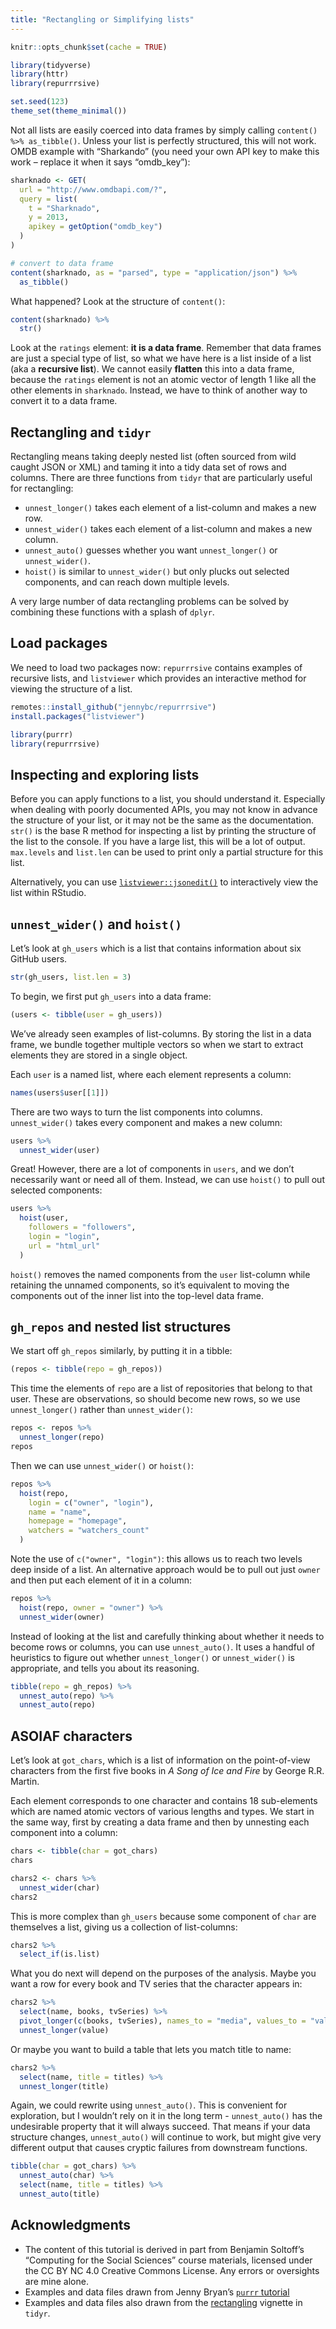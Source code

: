 ```yaml
---
title: "Rectangling or Simplifying lists"
---
```


```r
knitr::opts_chunk$set(cache = TRUE)
```

```r
library(tidyverse)
library(httr)
library(repurrrsive)

set.seed(123)
theme_set(theme_minimal())
```

Not all lists are easily coerced into data frames by simply calling `content() %>% as_tibble()`. Unless your list is perfectly structured, this will not work. OMDB example with "Sharkando" (you need your own API key to make this work -- replace it when it says "omdb_key"):

```r

sharknado <- GET(
  url = "http://www.omdbapi.com/?",
  query = list(
    t = "Sharknado",
    y = 2013,
    apikey = getOption("omdb_key")
  )
)

# convert to data frame
content(sharknado, as = "parsed", type = "application/json") %>%
  as_tibble()
```

What happened? Look at the structure of `content()`:

```r
content(sharknado) %>%
  str()
```

Look at the `ratings` element: **it is a data frame**. Remember that data frames are just a special type of list, so what we have here is a list inside of a list (aka a **recursive list**). We cannot easily **flatten** this into a data frame, because the `ratings` element is not an atomic vector of length 1 like all the other elements in `sharknado`. Instead, we have to think of another way to convert it to a data frame.


## Rectangling and `tidyr`

Rectangling means taking deeply nested list (often sourced from wild caught JSON or XML) and taming it into a tidy data set of rows and columns. There are three functions from `tidyr` that are particularly useful for rectangling:

* `unnest_longer()` takes each element of a list-column and makes a new row.
* `unnest_wider()` takes each element of a list-column and makes a new column.
* `unnest_auto()` guesses whether you want `unnest_longer()` or `unnest_wider()`.
* `hoist()` is similar to `unnest_wider()` but only plucks out selected
  components, and can reach down multiple levels.
  
A very large number of data rectangling problems can be solved by combining these functions with a splash of `dplyr`. 


## Load packages

We need to load two packages now: `repurrrsive` contains examples of recursive lists, and `listviewer` which provides an interactive method for viewing the structure of a list.

```r
remotes::install_github("jennybc/repurrrsive")
install.packages("listviewer")
```

```r
library(purrr)
library(repurrrsive)
```


## Inspecting and exploring lists

Before you can apply functions to a list, you should understand it. Especially when dealing with poorly documented APIs, you may not know in advance the structure of your list, or it may not be the same as the documentation. `str()` is the base R method for inspecting a list by printing the structure of the list to the console. If you have a large list, this will be a lot of output. `max.levels` and `list.len` can be used to print only a partial structure for this list.

Alternatively, you can use [`listviewer::jsonedit()`](https://github.com/timelyportfolio/listviewer) to interactively view the list within RStudio.


## `unnest_wider()` and `hoist()`

Let's look at `gh_users` which is a list that contains information about six GitHub users.

```r
str(gh_users, list.len = 3)
```

To begin, we first put `gh_users` into a data frame:

```r
(users <- tibble(user = gh_users))
```

We've already seen examples of list-columns. By storing the list in a data frame, we bundle together multiple vectors so when we start to extract elements they are stored in a single object.

Each `user` is a named list, where each element represents a column:

```r
names(users$user[[1]])
```

There are two ways to turn the list components into columns. `unnest_wider()` takes every component and makes a new column:

```r
users %>%
  unnest_wider(user)
```

Great! However, there are a lot of components in `users`, and we don't necessarily want or need all of them. Instead, we can use `hoist()` to pull out selected components:

```r
users %>%
  hoist(user,
    followers = "followers",
    login = "login",
    url = "html_url"
  )
```

`hoist()` removes the named components from the `user` list-column while retaining the unnamed components, so it's equivalent to moving the components out of the inner list into the top-level data frame.


## `gh_repos` and nested list structures

We start off `gh_repos` similarly, by putting it in a tibble:

```r
(repos <- tibble(repo = gh_repos))
```

This time the elements of `repo` are a list of repositories that belong to that user. These are observations, so should become new rows, so we use `unnest_longer()` rather than `unnest_wider()`:

```r
repos <- repos %>%
  unnest_longer(repo)
repos
```

Then we can use `unnest_wider()` or `hoist()`:

```r
repos %>%
  hoist(repo,
    login = c("owner", "login"),
    name = "name",
    homepage = "homepage",
    watchers = "watchers_count"
  )
```

Note the use of `c("owner", "login")`: this allows us to reach two levels deep inside of a list. An alternative approach would be to pull out just `owner` and then put each element of it in a column:

```r
repos %>%
  hoist(repo, owner = "owner") %>%
  unnest_wider(owner)
```

Instead of looking at the list and carefully thinking about whether it needs to become rows or columns, you can use `unnest_auto()`. It uses a handful of heuristics to figure out whether `unnest_longer()` or `unnest_wider()` is appropriate, and tells you about its reasoning.

```r
tibble(repo = gh_repos) %>%
  unnest_auto(repo) %>%
  unnest_auto(repo)
```

## ASOIAF characters

Let's look at `got_chars`, which is a list of information on the point-of-view characters from the first five books in *A Song of Ice and Fire* by George R.R. Martin.

Each element corresponds to one character and contains 18 sub-elements which are named atomic vectors of various lengths and types. We start in the same way, first by creating a data frame and then by unnesting each component into a column:

```r
chars <- tibble(char = got_chars)
chars

chars2 <- chars %>%
  unnest_wider(char)
chars2
```

This is more complex than `gh_users` because some component of `char` are themselves a list, giving us a collection of list-columns:

```r
chars2 %>%
  select_if(is.list)
```

What you do next will depend on the purposes of the analysis. Maybe you want a row for every book and TV series that the character appears in:

```r
chars2 %>%
  select(name, books, tvSeries) %>%
  pivot_longer(c(books, tvSeries), names_to = "media", values_to = "value") %>%
  unnest_longer(value)
```

Or maybe you want to build a table that lets you match title to name:

```r
chars2 %>%
  select(name, title = titles) %>%
  unnest_longer(title)
```

Again, we could rewrite using `unnest_auto()`. This is convenient for exploration, but I wouldn't rely on it in the long term - `unnest_auto()` has the undesirable property that it will always succeed. That means if your data structure changes, `unnest_auto()` will continue to work, but might give very different output that causes cryptic failures from downstream functions.

```r
tibble(char = got_chars) %>%
  unnest_auto(char) %>%
  select(name, title = titles) %>%
  unnest_auto(title)
```


## Acknowledgments

* The content of this tutorial is derived in part from Benjamin Soltoff’s “Computing for the Social Sciences” course materials, licensed under the CC BY NC 4.0 Creative Commons License. Any errors or oversights are mine alone.
* Examples and data files drawn from Jenny Bryan's [`purrr` tutorial](https://jennybc.github.io/purrr-tutorial/index.html)
* Examples and data files also drawn from the [rectangling ](https://tidyr.tidyverse.org/articles/rectangle.html) vignette in `tidyr`.
